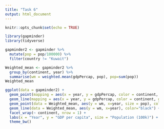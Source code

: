 ```yaml
---
title: "Task 6"
output: html_document
---
```


```r
knitr::opts_chunk$set(echo = TRUE)
```

```r
library(gapminder)
library(tidyverse)
```

```r
gapminder2 <- gapminder %>%
  mutate(pop = pop/100000) %>%
  filter(country != "Kuwait")
```

```r
Weighted_mean <- gapminder2 %>%
  group_by(continent, year) %>%
  summarise(wm = weighted.mean(gdpPercap, pop), pop=sum(pop))
Weighted_mean
```

```r
ggplot(data = gapminder2) +
  geom_point(mapping = aes(x = year, y = gdpPercap, color = continent, size = pop)) +
  geom_line(mapping = aes(x = year, y = gdpPercap, color = continent, group = country)) +
  geom_point(data = Weighted_mean, aes(y = wm, x=year, size = pop), color="black") +
  geom_line(data = Weighted_mean, aes(y = wm, x=year), color="black") +
  facet_wrap(~ continent, nrow = 1) +
  labs(x = "Year", y = "GDP per capita", size = "Population (100k)") +
  theme_bw()
```